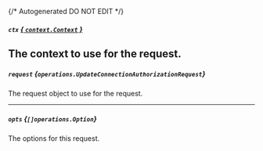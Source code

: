 {/* Autogenerated DO NOT EDIT  */}

##### `ctx` [*{ `context.Context` }*](https://pkg.go.dev/context#Context)
The context to use for the request.
---
##### `request` *{`operations.UpdateConnectionAuthorizationRequest`}*
The request object to use for the request.

<Collapsible openLabel={Labels.showProperties} closeLabel={Labels.hideProperties}>
  <UpdateConnectionAuthorizationRequest />
</Collapsible>

---
##### `opts` *{`[]operations.Option`}*
The options for this request.

